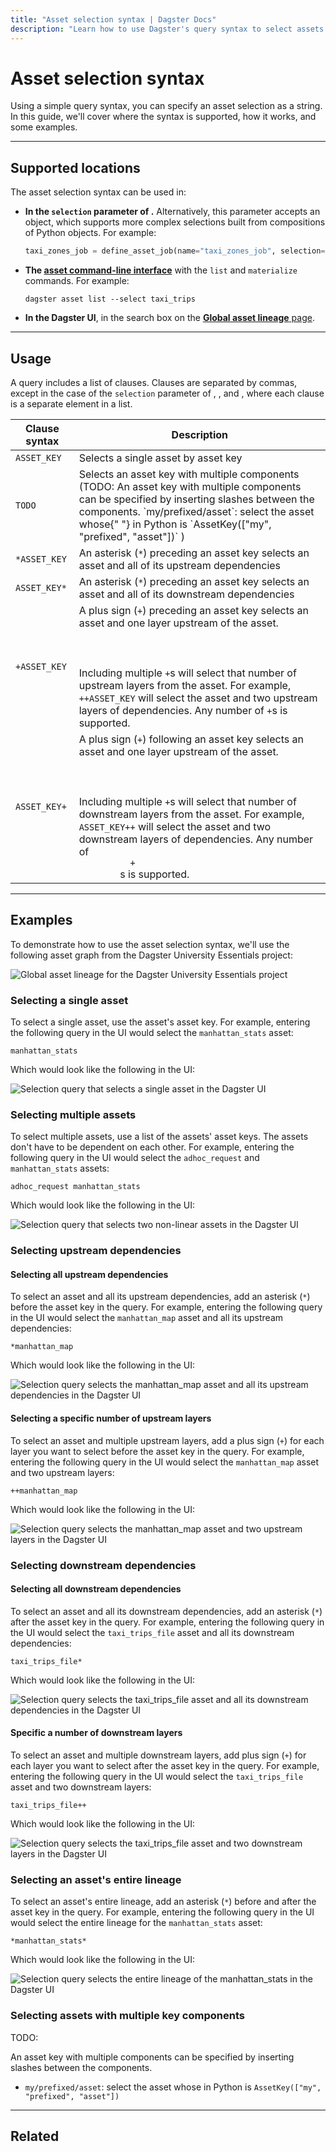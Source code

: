 ```yaml
---
title: "Asset selection syntax | Dagster Docs"
description: "Learn how to use Dagster's query syntax to select assets in your code, the Dagster UI, and the Dagster CLI."
---
```


# Asset selection syntax

Using a simple query syntax, you can specify an asset selection as a string. In this guide, we'll cover where the syntax is supported, how it works, and some examples.

---

## Supported locations

The asset selection syntax can be used in:

- **In the `selection` parameter of <PyObject object="define_asset_job" />.** Alternatively, this parameter accepts an <PyObject object="AssetSelection"/> object, which supports more complex selections built from compositions of Python objects. For example:

  ```python
  taxi_zones_job = define_asset_job(name="taxi_zones_job", selection="taxi_zones_file+")
  ```

- **The [asset command-line interface](/\_apidocs/cli#dagster-asset)** with the `list` and `materialize` commands. For example:

  ```shell
  dagster asset list --select taxi_trips
  ```

- **In the Dagster UI**, in the search box on the [**Global asset lineage** page](/concepts/webserver/ui#global-asset-lineage).

---

## Usage

A query includes a list of clauses. Clauses are separated by commas, except in the case of the `selection` parameter of <PyObject object="define_asset_job" />, <PyObject object="materialize" />, and <PyObject object="materialize_to_memory" />, where each clause is a separate element in a list.

<table
  className="table"
  style={{
    width: "100%",
  }}
>
  <thead>
    <tr>
      <th
        style={{
          width: "15%",
        }}
      >
        Clause syntax
      </th>
      <th>Description</th>
    </tr>
  </thead>
  <tbody>
    <tr>
      <td>
        <code>ASSET_KEY</code>
      </td>
      <td>Selects a single asset by asset key</td>
    </tr>
    <tr>
      <td>
        <code>TODO</code>
      </td>
      <td>
        Selects an asset key with multiple components (TODO: An asset key with
        multiple components can be specified by inserting slashes between the
        components. `my/prefixed/asset`: select the asset whose{" "}
        <PyObject object="AssetKey" /> in Python is `AssetKey(["my", "prefixed",
        "asset"])` )
      </td>
    </tr>
    <tr>
      <td>
        <code>*ASSET_KEY</code>
      </td>
      <td>
        An asterisk (<code>*</code>) preceding an asset key selects an asset and
        all of its upstream dependencies
      </td>
    </tr>
    <tr>
      <td>
        <code>ASSET_KEY*</code>
      </td>
      <td>
        An asterisk (<code>*</code>) preceding an asset key selects an asset and
        all of its downstream dependencies
      </td>
    </tr>
    <tr>
      <td>
        <code>+ASSET_KEY</code>
      </td>
      <td>
        A plus sign (<code>+</code>) preceding an asset key selects an asset and
        one layer upstream of the asset.
        <br></br>
        <br></br>
        Including multiple <code>+</code>s will select that number of upstream layers
        from the asset. For example, <code>++ASSET_KEY</code> will select the asset
        and two upstream layers of dependencies. Any number of <code>+</code>s is
        supported.
      </td>
    </tr>
    <tr>
      <td>
        <code>ASSET_KEY+</code>
      </td>
      <td>
        A plus sign (<code>+</code>) following an asset key selects an asset and
        one layer upstream of the asset.
        <br></br>
        <br></br>
        Including multiple <code>+</code>s will select that number of downstream
        layers from the asset. For example, <code>ASSET_KEY++</code> will select
        the asset and two downstream layers of dependencies. Any number of <code>
          +
        </code>s is supported.
      </td>
    </tr>
  </tbody>
</table>

---

## Examples

To demonstrate how to use the asset selection syntax, we'll use the following asset graph from the Dagster University Essentials project:

<!-- ![Global asset lineage for the Dagster University Essentials project](/images/concepts/assets/asset-selection/asset-selection-syntax-dag.png) -->

<Image
alt="Global asset lineage for the Dagster University Essentials project"
src="/images/concepts/assets/asset-selection/asset-selection-syntax-dag.png"
width={2646}
height={1508}
/>

### Selecting a single asset

To select a single asset, use the asset's asset key. For example, entering the following query in the UI would select the `manhattan_stats` asset:

```shell
manhattan_stats
```

Which would look like the following in the UI:

<!-- ![Selection query that selects a single asset in the Dagster UI](/images/concepts/assets/asset-selection/select-single-asset.png) -->

<Image
alt="Selection query that selects a single asset in the Dagster UI"
src="/images/concepts/assets/asset-selection/select-single-asset.png"
width={2646}
height={1508}
/>

### Selecting multiple assets

To select multiple assets, use a list of the assets' asset keys. The assets don't have to be dependent on each other. For example, entering the following query in the UI would select the `adhoc_request` and `manhattan_stats` assets:

```shell
adhoc_request manhattan_stats
```

Which would look like the following in the UI:

<!-- ![Selection query that selects two non-linear assets in the Dagster UI](/images/concepts/assets/asset-selection/select-disjointed-lineages.png) -->

<Image
alt="Selection query that selects two non-linear assets in the Dagster UI"
src="/images/concepts/assets/asset-selection/select-disjointed-lineages.png"
width={2646}
height={1508}
/>

### Selecting upstream dependencies

<TabGroup>
<TabItem name="All upstream dependencies">

#### Selecting all upstream dependencies

To select an asset and all its upstream dependencies, add an asterisk (`*`) before the asset key in the query. For example, entering the following query in the UI would select the `manhattan_map` asset and all its upstream dependencies:

```shell
*manhattan_map
```

Which would look like the following in the UI:

<!-- ![Selection query selects the manhattan_map asset and all its upstream dependencies in the Dagster UI](/images/concepts/assets/asset-selection/select-upstream-dependencies.png) -->

<Image
alt="Selection query selects the manhattan_map asset and all its upstream dependencies in the Dagster UI"
src="/images/concepts/assets/asset-selection/select-upstream-dependencies.png"
width={2646}
height={1508}
/>

</TabItem>
<TabItem name="Specific number of upstream layers">

#### Selecting a specific number of upstream layers

To select an asset and multiple upstream layers, add a plus sign (`+`) for each layer you want to select before the asset key in the query. For example, entering the following query in the UI would select the `manhattan_map` asset and two upstream layers:

```shell
++manhattan_map
```

Which would look like the following in the UI:

<!-- ![Selection query selects the manhattan_map asset and two upstream layers in the Dagster UI](/images/concepts/assets/asset-selection/select-two-upstream-layers.png) -->

<Image
alt="Selection query selects the manhattan_map asset and two upstream layers in the Dagster UI"
src="/images/concepts/assets/asset-selection/select-two-upstream-layers.png"
width={2646}
height={1508}
/>

</TabItem>
</TabGroup>

### Selecting downstream dependencies

<TabGroup>
<TabItem name="All downstream dependencies">

#### Selecting all downstream dependencies

To select an asset and all its downstream dependencies, add an asterisk (`*`) after the asset key in the query. For example, entering the following query in the UI would select the `taxi_trips_file` asset and all its downstream dependencies:

```shell
taxi_trips_file*
```

Which would look like the following in the UI:

<!-- ![Selection query selects the taxi_trips_file asset and all its downstream dependencies in the Dagster UI](/images/concepts/assets/asset-selection/select-downstream-dependencies.png) -->

<Image
alt="Selection query selects the taxi_trips_file asset and all its downstream dependencies in the Dagster UI"
src="/images/concepts/assets/asset-selection/select-downstream-dependencies.png"
width={2646}
height={1508}
/>

</TabItem>
<TabItem name="Specific number of downstream layers">

#### Specific a number of downstream layers

To select an asset and multiple downstream layers, add plus sign (`+`) for each layer you want to select after the asset key in the query. For example, entering the following query in the UI would select the `taxi_trips_file` asset and two downstream layers:

```shell
taxi_trips_file++
```

Which would look like the following in the UI:

<!-- ![Selection query selects the taxi_trips_file asset and two downstream layers in the Dagster UI](/images/concepts/assets/asset-selection/select-two-downstream-layers.png) -->

<Image
alt="Selection query selects the taxi_trips_file asset and two downstream layers in the Dagster UI"
src="/images/concepts/assets/asset-selection/select-two-downstream-layers.png"
width={2646}
height={1508}
/>

</TabItem>
</TabGroup>

### Selecting an asset's entire lineage

To select an asset's entire lineage, add an asterisk (`*`) before and after the asset key in the query. For example, entering the following query in the UI would select the entire lineage for the `manhattan_stats` asset:

```shell
*manhattan_stats*
```

Which would look like the following in the UI:

<!-- ![Selection query selects the entire lineage of the manhattan_stats in the Dagster UI](/images/concepts/assets/asset-selection/select-entire-lineage.png) -->

<Image
alt="Selection query selects the entire lineage of the manhattan_stats in the Dagster UI"
src="/images/concepts/assets/asset-selection/select-entire-lineage.png"
width={2646}
height={1508}
/>

### Selecting assets with multiple key components

TODO:

An asset key with multiple components can be specified by inserting slashes between the components.

- `my/prefixed/asset`: select the asset whose <PyObject object="AssetKey"/> in Python is `AssetKey(["my", "prefixed", "asset"])`

---

## Related

<ArticleList>
  <ArticleListItem
    title="Software-defined Assets"
    href="/concepts/assets/software-defined-assets"
  ></ArticleListItem>
  <ArticleListItem
    title="Dagster UI"
    href="/concepts/webserver/ui"
  ></ArticleListItem>
</ArticleList>
